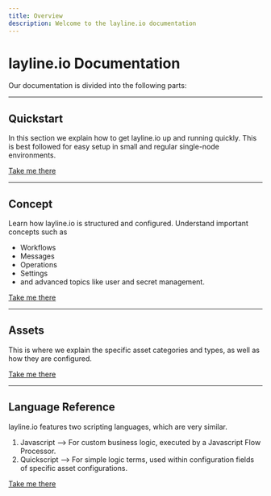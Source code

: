 ```yaml
---
title: Overview
description: Welcome to the layline.io documentation
---
```


# layline.io Documentation

Our documentation is divided into the following parts:

---

## Quickstart
In this section we explain how to get layline.io up and running quickly. This is best followed for easy setup in small and regular single-node environments.

[Take me there](/docs/category/quickstart)


---

## Concept
Learn how layline.io is structured and configured. Understand important concepts such as
* Workflows
* Messages
* Operations
* Settings
* and advanced topics like user and secret management.

[Take me there](/docs/concept/)

---

## Assets
This is where we explain the specific asset categories and types, as well as how they are configured.

[Take me there](/docs/assets/)

---

## Language Reference

layline.io features two scripting languages, which are very similar.

1. Javascript --> For custom business logic, executed by a Javascript Flow Processor.
2. Quickscript --> For simple logic terms, used within configuration fields of specific asset configurations.

[Take me there](/docs/category/lang-ref)

